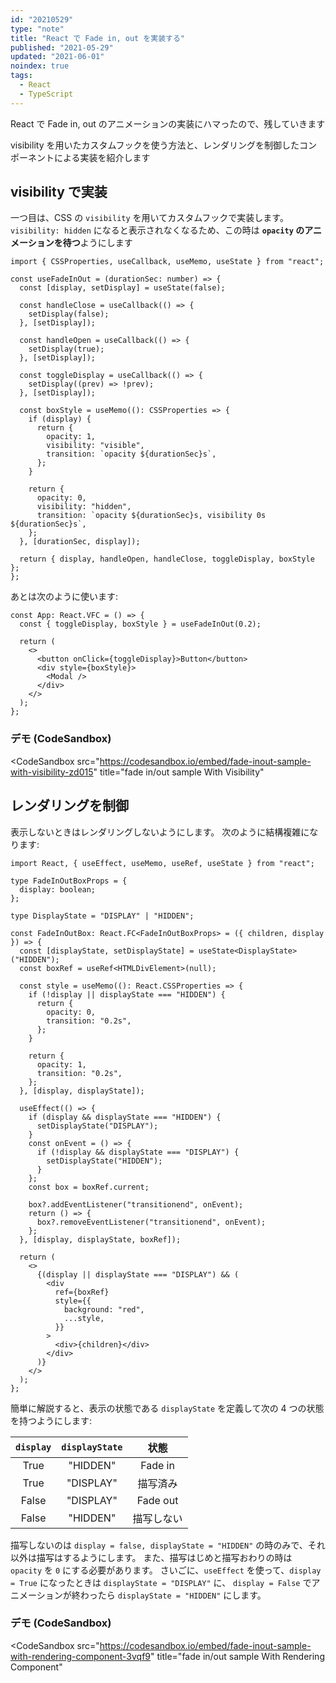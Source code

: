 ```yaml
---
id: "20210529"
type: "note"
title: "React で Fade in, out を実装する"
published: "2021-05-29"
updated: "2021-06-01"
noindex: true
tags:
  - React
  - TypeScript
---
```


React で Fade in, out のアニメーションの実装にハマったので、残していきます

visibility を用いたカスタムフックを使う方法と、レンダリングを制御したコンポーネントによる実装を紹介します

## visibility で実装

一つ目は、CSS の `visibility` を用いてカスタムフックで実装します。
`visibility: hidden` になると表示されなくなるため、この時は **`opacity` のアニメーションを待つ**ようにします

```tsx
import { CSSProperties, useCallback, useMemo, useState } from "react";

const useFadeInOut = (durationSec: number) => {
  const [display, setDisplay] = useState(false);

  const handleClose = useCallback(() => {
    setDisplay(false);
  }, [setDisplay]);

  const handleOpen = useCallback(() => {
    setDisplay(true);
  }, [setDisplay]);

  const toggleDisplay = useCallback(() => {
    setDisplay((prev) => !prev);
  }, [setDisplay]);

  const boxStyle = useMemo((): CSSProperties => {
    if (display) {
      return {
        opacity: 1,
        visibility: "visible",
        transition: `opacity ${durationSec}s`,
      };
    }

    return {
      opacity: 0,
      visibility: "hidden",
      transition: `opacity ${durationSec}s, visibility 0s ${durationSec}s`,
    };
  }, [durationSec, display]);

  return { display, handleOpen, handleClose, toggleDisplay, boxStyle };
};
```

あとは次のように使います:

```tsx
const App: React.VFC = () => {
  const { toggleDisplay, boxStyle } = useFadeInOut(0.2);

  return (
    <>
      <button onClick={toggleDisplay}>Button</button>
      <div style={boxStyle}>
        <Modal />
      </div>
    </>
  );
};
```

### デモ (CodeSandbox)

<CodeSandbox
  src="https://codesandbox.io/embed/fade-inout-sample-with-visibility-zd015"
  title="fade in/out sample With Visibility"
></CodeSandbox>

## レンダリングを制御

表示しないときはレンダリングしないようにします。
次のように結構複雑になります:

```tsx
import React, { useEffect, useMemo, useRef, useState } from "react";

type FadeInOutBoxProps = {
  display: boolean;
};

type DisplayState = "DISPLAY" | "HIDDEN";

const FadeInOutBox: React.FC<FadeInOutBoxProps> = ({ children, display }) => {
  const [displayState, setDisplayState] = useState<DisplayState>("HIDDEN");
  const boxRef = useRef<HTMLDivElement>(null);

  const style = useMemo((): React.CSSProperties => {
    if (!display || displayState === "HIDDEN") {
      return {
        opacity: 0,
        transition: "0.2s",
      };
    }

    return {
      opacity: 1,
      transition: "0.2s",
    };
  }, [display, displayState]);

  useEffect(() => {
    if (display && displayState === "HIDDEN") {
      setDisplayState("DISPLAY");
    }
    const onEvent = () => {
      if (!display && displayState === "DISPLAY") {
        setDisplayState("HIDDEN");
      }
    };
    const box = boxRef.current;

    box?.addEventListener("transitionend", onEvent);
    return () => {
      box?.removeEventListener("transitionend", onEvent);
    };
  }, [display, displayState, boxRef]);

  return (
    <>
      {(display || displayState === "DISPLAY") && (
        <div
          ref={boxRef}
          style={{
            background: "red",
            ...style,
          }}
        >
          <div>{children}</div>
        </div>
      )}
    </>
  );
};
```

簡単に解説すると、表示の状態である `displayState` を定義して次の 4 つの状態を持つようにします:

| `display` | `displayState` |    状態    |
| :-------: | :------------: | :--------: |
|   True    |    "HIDDEN"    |  Fade in   |
|   True    |   "DISPLAY"    |  描写済み  |
|   False   |   "DISPLAY"    |  Fade out  |
|   False   |    "HIDDEN"    | 描写しない |

描写しないのは `display = false, displayState = "HIDDEN"` の時のみで、それ以外は描写はするようにします。
また、描写はじめと描写おわりの時は `opacity` を `0` にする必要があります。
さいごに、`useEffect` を使って、`display = True` になったときは `displayState = "DISPLAY"` に、
`display = False` でアニメーションが終わったら `displayState = "HIDDEN"` にします。

### デモ (CodeSandbox)

<CodeSandbox
  src="https://codesandbox.io/embed/fade-inout-sample-with-rendering-component-3vqf9"
  title="fade in/out sample With Rendering Component"
></CodeSandbox>
